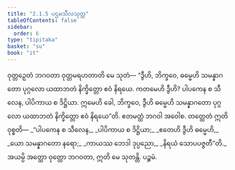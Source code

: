 ```yaml
---
title: "2.1.5 ပဌမသီလသုတ္တ"
tableOfContents: false
sidebar:
  order: 6
type: "tipitaka"
basket: "su"
book: "it"
---
```



<DynamicBreadcrumb />

<Division number="32" book="it">

<Paragraph number="198" book="it">
ဝုတ္တဉှေတံ ဘဂဝတာ ဝုတ္တမရဟတာတိ မေ သုတံ—
</Paragraph>

<Paragraph number="199" book="it">
“ဒွီဟိ, ဘိက္ခဝေ, ဓမ္မေဟိ သမန္နာဂတော ပုဂ္ဂလော ယထာဘတံ နိက္ခိတ္တော ဧဝံ နိရယေ. ကတမေဟိ ဒွီဟိ? ပါပကေန စ သီလေန, ပါပိကာယ စ ဒိဋ္ဌိယာ. ဣမေဟိ ခေါ, ဘိက္ခဝေ, ဒွီဟိ ဓမ္မေဟိ သမန္နာဂတော ပုဂ္ဂလော ယထာဘတံ နိက္ခိတ္တော ဧဝံ နိရယေ”တိ. ဧတမတ္ထံ ဘဂဝါ အဝေါစ. တတ္ထေတံ ဣတိ ဝုစ္စတိ—
</Paragraph>

<Paragraph number="200" type="verses" book="it">
_“ပါပကေန စ သီလေန,_  
_ပါပိကာယ စ ဒိဋ္ဌိယာ;_  
_ဧတေဟိ ဒွီဟိ ဓမ္မေဟိ,_  
_ယော သမန္နာဂတော နရော;_  
_ကာယဿ ဘေဒါ ဒုပ္ပညော,_  
_နိရယံ သောပပဇ္ဇတီ”တိ._  

</Paragraph>

<Paragraph number="201" book="it">
အယမ္ပိ အတ္ထော ဝုတ္တော ဘဂဝတာ, ဣတိ မေ သုတန္တိ.

</Paragraph>
</Division>

<Paragraph number="202" type="center" book="it">
ပဉ္စမံ.
</Paragraph>